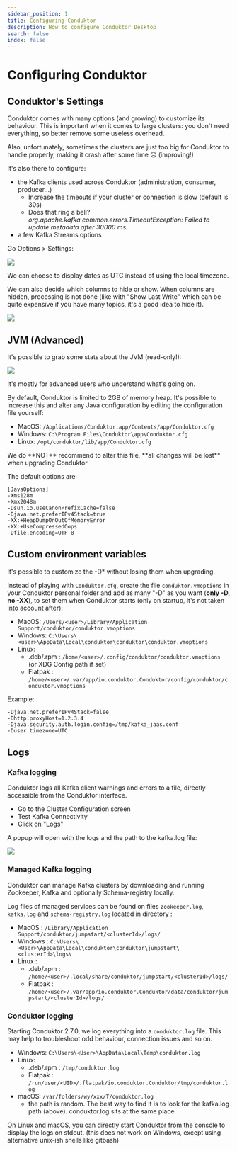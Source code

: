 ```yaml
---
sidebar_position: 1
title: Configuring Conduktor
description: How to configure Conduktor Desktop
search: false
index: false
---
```


# Configuring Conduktor

## Conduktor's Settings

Conduktor comes with many options (and growing) to customize its behaviour. This is important when it comes to large clusters: you don't need everything, so better remove some useless overhead.

<Warning>
Also, unfortunately, sometimes the clusters are just too big for Conduktor to handle properly,
making it crash after some time ☹ (improving!)
</Warning>

It's also there to configure:

- the Kafka clients used across Conduktor (administration, consumer, producer...)
  - Increase the timeouts if your cluster or connection is slow (default is 30s)
  - Does that ring a bell? _org.apache.kafka.common.errors.TimeoutException: Failed to update metadata after 30000 ms._
- a few Kafka Streams options

Go Options > Settings:

![](../assets/screenshot-2020-09-19-at-17.13.15.png)

We can choose to display dates as UTC instead of using the local timezone.

We can also decide which columns to hide or show. When columns are hidden, processing is not done (like with "Show Last Write" which can be quite expensive if you have many topics, it's a good idea to hide it).

![](../assets/settings-view.png)

## JVM (Advanced)

It's possible to grab some stats about the JVM (read-only!):

![](../assets/screenshot-2020-09-19-at-17.20.48.png)

It's mostly for advanced users who understand what's going on.

By default, Conduktor is limited to 2GB of memory heap. It's possible to increase this and alter any Java configuration by editing the configuration file yourself:

- MacOS: `/Applications/Conduktor.app/Contents/app/Conduktor.cfg`
- Windows: `C:\Program Files\Conduktor\app\Conduktor.cfg`
- Linux: `/opt/conduktor/lib/app/Conduktor.cfg`

<Warning>
We do **NOT** recommend to alter this file, **all changes will be lost** when upgrading Conduktor
</Warning>

The default options are:

```
[JavaOptions]
-Xms128m
-Xmx2048m
-Dsun.io.useCanonPrefixCache=false
-Djava.net.preferIPv4Stack=true
-XX:+HeapDumpOnOutOfMemoryError
-XX:+UseCompressedOops
-Dfile.encoding=UTF-8
```

## Custom environment variables

It's possible to customize the -D\* without losing them when upgrading.&#x20;

Instead of playing with `Conduktor.cfg`, create the file `conduktor.vmoptions` in your Conduktor personal folder and add as many "-D" as you want (**only -D, no -XX**), to set them when Conduktor starts (only on startup, it's not taken into account after):

- MacOS: `/Users/<user>/Library/Application Support/conduktor/conduktor.vmoptions`
- Windows: `C:\Users\<user>\AppData\Local\conduktor\conduktor\conduktor.vmoptions`
- Linux:
  - .deb/.rpm : `/home/<user>/.config/conduktor/conduktor.vmoptions` (or XDG Config path if set)
  - Flatpak : `/home/<user>/.var/app/io.conduktor.Conduktor/config/conduktor/conduktor.vmoptions`

Example:

```
-Djava.net.preferIPv4Stack=false
-Dhttp.proxyHost=1.2.3.4
-Djava.security.auth.login.config=/tmp/kafka_jaas.conf
-Duser.timezone=UTC
```

## Logs

### Kafka logging

Conduktor logs all Kafka client warnings and errors to a file, directly accessible from the Conduktor interface.

- Go to the Cluster Configuration screen
- Test Kafka Connectivity
- Click on "Logs"

A popup will open with the logs and the path to the kafka.log file:

![](../assets/screenshot-2020-11-09-at-10.35.07.png)

### Managed Kafka logging

Conduktor can manage Kafka clusters by downloading and running Zookeeper, Kafka and optionally Schema-registry locally.

Log files of managed services can be found on files `zookeeper.log`, `kafka.log` and `schema-registry.log` located in directory :

- MacOS : `/Library/Application Support/conduktor/jumpstart/<clusterId>/logs/`
- Windows : `C:\Users\<User>\AppData\Local\conduktor\conduktor\jumpstart\<clusterId>\logs\`
- Linux :
  - .deb/.rpm : `/home/<user>/.local/share/conduktor/jumpstart/<clusterId>/logs/`
  - Flatpak : `/home/<user>/.var/app/io.conduktor.Conduktor/data/conduktor/jumpstart/<clusterId>/logs/`

### Conduktor logging

Starting Conduktor 2.7.0, we log everything into a `conduktor.log` file. This may help to troubleshoot odd behaviour, connection issues and so on.

- Windows: `C:\Users\<User>\AppData\Local\Temp\conduktor.log`
- Linux:
  - .deb/.rpm : `/tmp/conduktor.log`
  - Flatpak : `/run/user/<UID>/.flatpak/io.conduktor.Conduktor/tmp/conduktor.log`
- macOS: `/var/folders/wy/xxx/T/conduktor.log`
  - the path is random. The best way to find it is to look for the kafka.log path (above). conduktor.log sits at the same place

<Tip>
On Linux and macOS, you can directly start Conduktor from the console to display the logs on
stdout. (this does not work on Windows, except using alternative unix-ish shells like gitbash)
</Tip>
